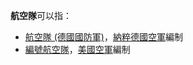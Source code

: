 {{空軍編制單位}}

'''航空隊'''可以指：
* [[航空隊_(德國國防軍)|航空隊 (德國國防軍)]]，[[納粹德國空軍|納粹德國空軍]]編制
* [[編號航空隊|編號航空隊]]，[[美國空軍|美國空軍]]編制

{{消歧义|h|Cat=三字消歧义}}